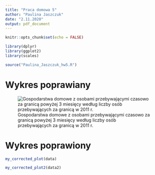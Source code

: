---
title: "Praca domowa 5"
author: "Paulina Jaszczuk"
date: "2.11.2020"
output: pdf_document
---

```{r setup, include=FALSE}
knitr::opts_chunk$set(echo = FALSE)
```

```{r loading_packages, include = FALSE}
library(dplyr)
library(ggplot2)
library(scales)
```

```{r source, include=FALSE}
source("Paulina_Jaszczuk_hw5.R")
```

# Wykres poprawiany

![Gospodarstwa domowe z osobami przebywającymi czasowo za granicą powyżej 3 miesięcy według liczby osób przebywających za granicą w 2011 r.](bad_plot_hw5.png)


# Wykres poprawiony

```{r correct_plot}
my_corrected_plot(data)
```
```{r correct_plot2}
my_corrected_plot2(data2)
```

